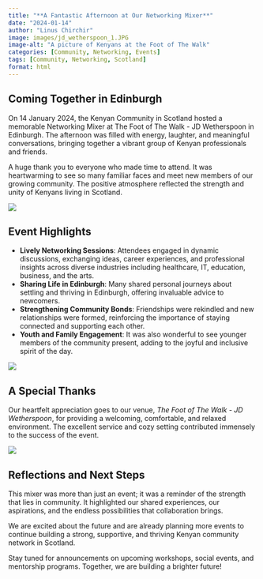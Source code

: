 ```yaml
---
title: "**A Fantastic Afternoon at Our Networking Mixer**"
date: "2024-01-14"
author: "Linus Chirchir"
image: images/jd_wetherspoon_1.JPG
image-alt: "A picture of Kenyans at the Foot of The Walk"
categories: [Community, Networking, Events]
tags: [Community, Networking, Scotland]
format: html
---
```


## Coming Together in Edinburgh

On 14 January 2024, the Kenyan Community in Scotland hosted a memorable Networking Mixer at The Foot of The Walk - JD Wetherspoon in Edinburgh. The afternoon was filled with energy, laughter, and meaningful conversations, bringing together a vibrant group of Kenyan professionals and friends.

A huge thank you to everyone who made time to attend. It was heartwarming to see so many familiar faces and meet new members of our growing community. The positive atmosphere reflected the strength and unity of Kenyans living in Scotland.

![](/blog/images/jd_wetherspoon_2.JPG)

## Event Highlights

- **Lively Networking Sessions**: Attendees engaged in dynamic discussions, exchanging ideas, career experiences, and professional insights across diverse industries including healthcare, IT, education, business, and the arts.
- **Sharing Life in Edinburgh**: Many shared personal journeys about settling and thriving in Edinburgh, offering invaluable advice to newcomers.
- **Strengthening Community Bonds**: Friendships were rekindled and new relationships were formed, reinforcing the importance of staying connected and supporting each other.
- **Youth and Family Engagement**: It was also wonderful to see younger members of the community present, adding to the joyful and inclusive spirit of the day.

![](/blog/images/jd_wetherspoon_3.JPG)


## A Special Thanks

Our heartfelt appreciation goes to our venue, *The Foot of The Walk - JD Wetherspoon*, for providing a welcoming, comfortable, and relaxed environment. The excellent service and cozy setting contributed immensely to the success of the event.

![](/blog/images/jd_wetherspoon_4.JPG)

## Reflections and Next Steps

This mixer was more than just an event; it was a reminder of the strength that lies in community. It highlighted our shared experiences, our aspirations, and the endless possibilities that collaboration brings.

We are excited about the future and are already planning more events to continue building a strong, supportive, and thriving Kenyan community network in Scotland.

Stay tuned for announcements on upcoming workshops, social events, and mentorship programs. Together, we are building a brighter future!
